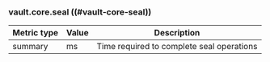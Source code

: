 ### vault.core.seal ((#vault-core-seal))

Metric type | Value | Description
----------- | ----- | -----------
summary     | ms    | Time required to complete seal operations